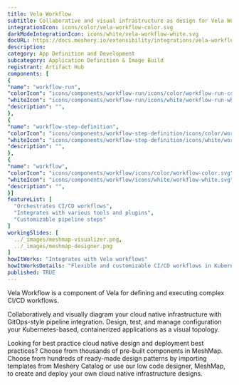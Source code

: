 ```yaml
---
title: Vela Workflow
subtitle: Collaborative and visual infrastructure as design for Vela Workflow
integrationIcon: icons/color/vela-workflow-color.svg
darkModeIntegrationIcon: icons/white/vela-workflow-white.svg
docURL: https://docs.meshery.io/extensibility/integrations/vela-workflow
description: 
category: App Definition and Development
subcategory: Application Definition & Image Build
registrant: Artifact Hub
components: [
{
"name": "workflow-run",
"colorIcon": "icons/components/workflow-run/icons/color/workflow-run-color.svg",
"whiteIcon": "icons/components/workflow-run/icons/white/workflow-run-white.svg",
"description": "",
},
{
"name": "workflow-step-definition",
"colorIcon": "icons/components/workflow-step-definition/icons/color/workflow-step-definition-color.svg",
"whiteIcon": "icons/components/workflow-step-definition/icons/white/workflow-step-definition-white.svg",
"description": "",
},
{
"name": "workflow",
"colorIcon": "icons/components/workflow/icons/color/workflow-color.svg",
"whiteIcon": "icons/components/workflow/icons/white/workflow-white.svg",
"description": "",
}]
featureList: [
  "Orchestrates CI/CD workflows",
  "Integrates with various tools and plugins",
  "Customizable pipeline steps"
]
workingSlides: [
  ../_images/meshmap-visualizer.png,
  ../_images/meshmap-designer.png
]
howItWorks: "Integrates with Vela workflows"
howItWorksDetails: "Flexible and customizable CI/CD workflows in Kubernetes"
published: TRUE
---
```


<p>Vela Workflow is a component of Vela for defining and executing complex CI/CD workflows.</p>
<p>
  Collaboratively and visually diagram your cloud native infrastructure with GitOps-style pipeline
  integration. Design, test, and manage configuration your Kubernetes-based, containerized
  applications as a visual topology.
</p>
<p>
  Looking for best practice cloud native design and deployment best practices? Choose from thousands
  of pre-built components in MeshMap. Choose from hundreds of ready-made design patterns by
  importing templates from Meshery Catalog or use our low code designer, MeshMap, to create and
  deploy your own cloud native infrastructure designs.
</p>
